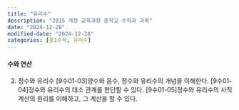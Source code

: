 ```yaml
---
title: "유리수"
description: "2015 개정 교육과정 중학교 수학과 과목"
date: "2024-12-28"
modified-date: "2024-12-28"
categories: [중1수학, 유리수]
---
```

#### 수와 연산
2. 정수와 유리수
[9수01-03]양수와 음수, 정수와 유리수의 개념을 이해한다.
[9수01-04]정수와 유리수의 대소 관계를 판단할 수 있다.
[9수01-05]정수와 유리수의 사칙계산의 원리를 이해하고, 그 계산을 할 수 있다.


